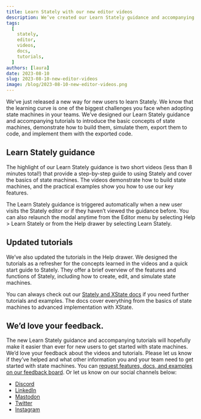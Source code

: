 ```yaml
---
title: Learn Stately with our new editor videos
description: We’ve created our Learn Stately guidance and accompanying tutorials to introduce the basic concepts of state machines.
tags:
  [
    stately,
    editor,
    videos,
    docs,
    tutorials,
  ]
authors: [laura]
date: 2023-08-10
slug: 2023-08-10-new-editor-videos
image: /blog/2023-08-10-new-editor-videos.png
---
```


We’ve just released a new way for new users to learn Stately. We know that the learning curve is one of the biggest challenges you face when adopting state machines in your teams. We’ve designed our Learn Stately guidance and accompanying tutorials to introduce the basic concepts of state machines, demonstrate how to build them, simulate them, export them to code, and implement them with the exported code.<!-- truncate -->

<p>
  <ThemedImage
    alt="Learn Stately modal in the editor, with a video of the editor in action."
    sources={{
      light: '/blog/2023-08-10-new-editor-videos/onboarding.png',
      dark: '/blog/2023-08-10-new-editor-videos/onboarding-dm.png',
    }}
  />
</p>

## Learn Stately guidance

The highlight of our Learn Stately guidance is two short videos (less than 8 minutes total!) that provide a step-by-step guide to using Stately and cover the basics of state machines. The videos demonstrate how to build state machines, and the practical examples show you how to use our key features.

The Learn Stately guidance is triggered automatically when a new user visits the Stately editor or if they haven’t viewed the guidance before. You can also relaunch the modal anytime from the Editor menu by selecting Help > Learn Stately or from the Help drawer by selecting Learn Stately.

## Updated tutorials

We’ve also updated the tutorials in the Help drawer. We designed the tutorials as a refresher for the concepts learned in the videos and a quick start guide to Stately. They offer a brief overview of the features and functions of Stately, including how to create, edit, and simulate state machines.

You can always check out our [Stately and XState docs](https://stately.ai/docs) if you need further tutorials and examples. The docs cover everything from the basics of state machines to advanced implementation with XState.

## We’d love your feedback.

The new Learn Stately guidance and accompanying tutorials will hopefully make it easier than ever for new users to get started with state machines. We’d love your feedback about the videos and tutorials. Please let us know if they’ve helped and what other information you and your team need to get started with state machines. You can [request features, docs, and examples on our feedback board](https://feedback.stately.ai). Or let us know on our social channels below:

- [Discord](https://discord.gg/xstate)
- [LinkedIn](https://www.linkedin.com/company/statelyai/)
- [Mastodon](https://social.stately.ai/@stately)
- [Twitter](https://twitter.com/statelyai)
- [Instagram](https://instagram.com/statelyai)